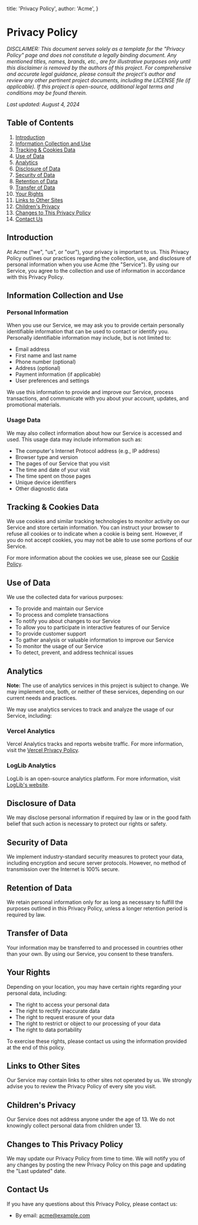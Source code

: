 
  title: 'Privacy Policy',
  author: 'Acme',
}

# Privacy Policy

_DISCLAIMER: This document serves solely as a template for the "Privacy Policy" page and does not constitute a legally binding document. Any mentioned titles, names, brands, etc., are for illustrative purposes only until this disclaimer is removed by the authors of this project. For comprehensive and accurate legal guidance, please consult the project's author and review any other pertinent project documents, including the LICENSE file (if applicable). If this project is open-source, additional legal terms and conditions may be found therein._

_Last updated: August 4, 2024_

## Table of Contents

1. [Introduction](#introduction)
2. [Information Collection and Use](#information-collection-and-use)
3. [Tracking & Cookies Data](#tracking--cookies-data)
4. [Use of Data](#use-of-data)
5. [Analytics](#analytics)
6. [Disclosure of Data](#disclosure-of-data)
7. [Security of Data](#security-of-data)
8. [Retention of Data](#retention-of-data)
9. [Transfer of Data](#transfer-of-data)
10. [Your Rights](#your-rights)
11. [Links to Other Sites](#links-to-other-sites)
12. [Children's Privacy](#childrens-privacy)
13. [Changes to This Privacy Policy](#changes-to-this-privacy-policy)
14. [Contact Us](#contact-us)

## Introduction

At Acme ("we", "us", or "our"), your privacy is important to us. This Privacy Policy outlines our practices regarding the collection, use, and disclosure of personal information when you use Acme (the "Service"). By using our Service, you agree to the collection and use of information in accordance with this Privacy Policy.

## Information Collection and Use

### Personal Information

When you use our Service, we may ask you to provide certain personally identifiable information that can be used to contact or identify you. Personally identifiable information may include, but is not limited to:

- Email address
- First name and last name
- Phone number (optional)
- Address (optional)
- Payment information (if applicable)
- User preferences and settings

We use this information to provide and improve our Service, process transactions, and communicate with you about your account, updates, and promotional materials.

### Usage Data

We may also collect information about how our Service is accessed and used. This usage data may include information such as:

- The computer's Internet Protocol address (e.g., IP address)
- Browser type and version
- The pages of our Service that you visit
- The time and date of your visit
- The time spent on those pages
- Unique device identifiers
- Other diagnostic data

## Tracking & Cookies Data

We use cookies and similar tracking technologies to monitor activity on our Service and store certain information. You can instruct your browser to refuse all cookies or to indicate when a cookie is being sent. However, if you do not accept cookies, you may not be able to use some portions of our Service.

For more information about the cookies we use, please see our [Cookie Policy](/cookie-policy).

## Use of Data

We use the collected data for various purposes:

- To provide and maintain our Service
- To process and complete transactions
- To notify you about changes to our Service
- To allow you to participate in interactive features of our Service
- To provide customer support
- To gather analysis or valuable information to improve our Service
- To monitor the usage of our Service
- To detect, prevent, and address technical issues

## Analytics

**Note:** The use of analytics services in this project is subject to change. We may implement one, both, or neither of these services, depending on our current needs and practices.

We may use analytics services to track and analyze the usage of our Service, including:

### Vercel Analytics

Vercel Analytics tracks and reports website traffic. For more information, visit the [Vercel Privacy Policy](https://vercel.com/legal/privacy-policy).

### LogLib Analytics

LogLib is an open-source analytics platform. For more information, visit [LogLib's website](https://loglib.io/).

## Disclosure of Data

We may disclose personal information if required by law or in the good faith belief that such action is necessary to protect our rights or safety.

## Security of Data

We implement industry-standard security measures to protect your data, including encryption and secure server protocols. However, no method of transmission over the Internet is 100% secure.

## Retention of Data

We retain personal information only for as long as necessary to fulfill the purposes outlined in this Privacy Policy, unless a longer retention period is required by law.

## Transfer of Data

Your information may be transferred to and processed in countries other than your own. By using our Service, you consent to these transfers.

## Your Rights

Depending on your location, you may have certain rights regarding your personal data, including:

- The right to access your personal data
- The right to rectify inaccurate data
- The right to request erasure of your data
- The right to restrict or object to our processing of your data
- The right to data portability

To exercise these rights, please contact us using the information provided at the end of this policy.

## Links to Other Sites

Our Service may contain links to other sites not operated by us. We strongly advise you to review the Privacy Policy of every site you visit.

## Children's Privacy

Our Service does not address anyone under the age of 13. We do not knowingly collect personal data from children under 13.

## Changes to This Privacy Policy

We may update our Privacy Policy from time to time. We will notify you of any changes by posting the new Privacy Policy on this page and updating the "Last updated" date.

## Contact Us

If you have any questions about this Privacy Policy, please contact us:

- By email: acme@example.com
